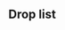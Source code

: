 ==Drop list==
{{Section}}
{{DropList
|no_legend = true
|filter_button = true
|nodes = I, M, O
|boss = I, O
|Akatsuki: I/Casual{Casual: 1.9% (146/7664) / Easy: 2.1% (383/18503) / Medium: 2% (779/39904) / Hard: 2% (2089/106481)}, O/Casual{Casual: 1.8% (69/3898) / Easy: 2% (205/10497) / Medium: 1.8% (603/32794) / Hard: 0.9% (396/45381)}
|Akebono: I/Easy{Easy: 0% (2/18503) / Medium: 0% (2/39904) / Hard: 0% (4/106481)}, O/Medium{Medium: 0% (2/32794) / Hard: 0% (17/45381)}
|Aoba: D/Medium{Medium: S 0.7% (390/58875) / Hard: S 1.4% (1764/127684)} S, I/Casual{Casual: 2.1% (161/7664) / Easy: 2% (368/18503) / Medium: 1.9% (768/39904) / Hard: 2% (2179/106481)}, M/Casual{Casual: S 1.3% (40/3059) / Easy: S 1.4% (101/6992) / Medium: S 1.6% (241/15467) / Hard: S 1.4% (267/18939)} S, O/Casual{Casual: 2.4% (94/3898) / Easy: 2% (207/10497) / Medium: 2.1% (695/32794) / Hard: 2% (885/45381)}
|Arare: I/Casual{Casual: 0% (1/7664) / Medium: 0% (1/39904) / Hard: 0% (4/106481)}, O/Medium{Medium: 0% (5/32794) / Hard: 0% (9/45381)}
|Arashio: I/Casual{Casual: 0% (1/7664) / Hard: 0% (5/106481)}, O/Medium{Medium: 0% (4/32794) / Hard: 0% (9/45381)}
|Asashimo: I/Casual{Casual: S 2.1% (118/5598) / Easy: S 2.1% (316/14737) / Medium: S 1.9% (516/26576) / Hard: 2% (2101/106481)}, O/Casual{Casual: 2% (78/3898) / Easy: 2% (208/10497) / Medium: 1.9% (628/32794) / Hard: 2% (893/45381)}
|Asashio: I/Casual{Casual: 1.9% (143/7664) / Easy: 1.8% (338/18503) / Medium: 2.1% (827/39904) / Hard: 0.9% (922/106481)}, O/Casual{Casual: 0.4% (15/3898) / Easy: 0.3% (31/10497) / Medium: 0.7% (218/32794) / Hard: 0.9% (409/45381)}
|Ashigara: I/Casual{Casual: 2.5% (190/7664) / Easy: 2.2% (414/18503) / Medium: 2.7% (1087/39904) / Hard: 3.4% (3602/106481)}, O/Casual{Casual: 3% (115/3898) / Easy: 2.9% (308/10497) / Medium: 3% (969/32794) / Hard: 3.1% (1416/45381)}
|Atago: I/Casual{Casual: 2% (153/7664) / Easy: 2% (373/18503) / Medium: 1.9% (776/39904) / Hard: 2% (2098/106481)}, O/Casual{Casual: 1.9% (74/3898) / Easy: 2% (206/10497) / Medium: 2% (648/32794) / Hard: 2% (899/45381)}
|Ayanami: I/Casual{Casual: 2% (152/7664) / Easy: 2% (375/18503) / Medium: 2% (794/39904) / Hard: 2% (2128/106481)}, O/Casual{Casual: 1.8% (71/3898) / Easy: 2.1% (216/10497) / Medium: 2% (648/32794) / Hard: 2% (911/45381)}
|Chikuma: I/Casual{Casual: 3.4% (263/7664) / Easy: 3.8% (706/18503) / Medium: 3.9% (1566/39904) / Hard: 4.1% (4352/106481)}, O/Casual{Casual: 4.5% (174/3898) / Easy: 4% (418/10497) / Medium: 4% (1316/32794) / Hard: 3.9% (1749/45381)}
|Choukai: I/Casual{Casual: 1.9% (146/7664) / Easy: 2.1% (386/18503) / Medium: 2% (790/39904) / Hard: 2% (2105/106481)}, O/Casual{Casual: 2.1% (80/3898) / Easy: 2% (206/10497) / Medium: 1.9% (628/32794) / Hard: 2.1% (942/45381)}
|Daitou: I/Hard{Hard: S 1.6% (959/61304)} S, M/Casual{Casual: S 1.5% (45/3059) / Easy: S 1.1% (79/6992) / Medium: S 1.6% (250/15467) / Hard: S 2.6% (491/18939)} S, O/Casual{Casual: S 1.8% (54/2947) / Easy: S 2% (176/8711) / Medium: S 1.8% (404/21858) / Hard: S 2% (502/25491)} S
|Fubuki: I/Casual{Casual: 1.9% (147/7664) / Easy: 2% (376/18503) / Medium: 2.2% (867/39904) / Hard: 2% (2126/106481)}, O/Casual{Casual: 2.1% (81/3898) / Easy: 2% (205/10497) / Medium: 2% (668/32794) / Hard: 2% (892/45381)}
|Fumizuki: B/Casual{Casual: 1.4% (10/697) / Easy: 2.2% (21/947) / Medium: 1.9% (13/678) / Hard: 3.1% (42/1365)}, C/Casual{Casual: 2.4% (109/4629) / Easy: 2.4% (247/10145) / Medium: 2.2% (424/19515) / Hard: 2.3% (1294/55334)}, D/Casual{Casual: 3% (421/14246) / Easy: 2.7% (979/36061) / Medium: 2.6% (2758/107645) / Hard: 2.4% (6324/263693)}, I/Casual{Casual: 0.6% (47/7664) / Easy: 0.4% (67/18503) / Medium: 0.7% (291/39904) / Hard: 0% (5/106481)}, M/Casual{Casual: 2.4% (116/4823) / Easy: 2.2% (291/13213) / Medium: 1.8% (831/45617) / Hard: 1.4% (1093/76071)}, O/Hard{Hard: 0% (17/45381)}
|Furutaka: D/Hard{Hard: S 1.4% (1843/127684)} S, I/Casual{Casual: 2.3% (173/7664) / Easy: 2% (367/18503) / Medium: 1.9% (757/39904) / Hard: 2% (2095/106481)}, M/Casual{Casual: S 1% (32/3059) / Easy: S 1.2% (83/6992) / Medium: S 1.4% (211/15467) / Hard: S 1.4% (257/18939)} S, O/Casual{Casual: 1.9% (73/3898) / Easy: 2.3% (238/10497) / Medium: 1.9% (636/32794) / Hard: 2% (922/45381)}
|Fusou: I/Casual{Casual: S 2.1% (119/5598) / Easy: S 2.2% (330/14737) / Medium: S 2.1% (568/26576) / Hard: S 2% (1200/61304)} S, O/Casual{Casual: S 1.9% (55/2947) / Easy: S 1.9% (167/8711) / Medium: S 1.9% (405/21858) / Hard: 1.9% (879/45381)}
|Haguro: I/Casual{Casual: 2% (152/7664) / Easy: 2.2% (409/18503) / Medium: 2% (783/39904) / Hard: 2% (2121/106481)}, O/Casual{Casual: 1.8% (71/3898) / Easy: 1.9% (195/10497) / Medium: 2% (657/32794) / Hard: 2% (913/45381)}
|Haruna: I/Casual{Casual: S 2% (110/5598) / Easy: S 1.9% (286/14737) / Medium: S 2% (533/26576) / Hard: S 1.9% (1193/61304)} S, O/Casual{Casual: S 1.9% (56/2947) / Easy: S 2.3% (199/8711) / Medium: S 2.1% (457/21858) / Hard: S 2.3% (580/25491)} S
|Hatsuharu: B/Casual{Casual: S 1.5% (7/477) / Easy: S 1.8% (11/625) / Medium: S 1.3% (4/312) / Hard: S 2% (11/553)} S, C/Casual{Casual: S 0.5% (22/4156) / Easy: S 0.8% (70/8955) / Medium: S 1.4% (200/14174) / Hard: S 1.4% (553/40520)} S, D/Casual{Casual: S 1.4% (168/12133) / Easy: S 1.5% (435/29356) / Medium: S 1.5% (861/58875) / Hard: S 1.4% (1793/127684)} S, I/Casual{Casual: 1.8% (139/7664) / Easy: 2% (374/18503) / Medium: 2% (814/39904) / Hard: 2% (2146/106481)}, M/Casual{Casual: 1.1% (55/4823) / Easy: 1.1% (144/13213) / Medium: 1% (455/45617) / Hard: 0.8% (586/76071)}, O/Casual{Casual: 2.2% (87/3898) / Easy: 1.9% (203/10497) / Medium: 0.6% (212/32794) / Hard: 0.8% (368/45381)}
|Hatsushimo: B/Casual{Casual: S 2.1% (10/477) / Easy: S 1.3% (8/625) / Medium: S 0.3% (1/312) / Hard: S 2.5% (14/553)} S, C/Casual{Casual: S 1.7% (70/4156) / Easy: S 1.4% (126/8955) / Medium: S 1.5% (212/14174) / Hard: S 1.4% (566/40520)} S, D/Casual{Casual: S 1.5% (184/12133) / Easy: S 1.3% (385/29356) / Medium: S 1.4% (813/58875) / Hard: S 1.4% (1785/127684)} S, I/Easy{Easy: 0% (3/18503) / Medium: 0% (1/39904) / Hard: 0% (8/106481)}, M/Casual{Casual: 1.4% (69/4823) / Easy: 1% (133/13213) / Medium: 0.8% (378/45617) / Hard: 0.7% (562/76071)}, O/Medium{Medium: 0% (3/32794) / Hard: 0% (12/45381)}
|Hatsuyuki: I/Casual{Casual: 0.5% (42/7664) / Easy: 0.4% (79/18503) / Medium: 0.6% (250/39904) / Hard: 0.8% (872/106481)}, O/Casual{Casual: 0.5% (21/3898) / Easy: 0.4% (38/10497) / Medium: 0.7% (229/32794) / Hard: 0.8% (378/45381)}
|Hibiki: I/Easy{Easy: 0% (1/18503) / Hard: 0% (7/106481)}, O/Medium{Medium: 0% (2/32794) / Hard: 0% (15/45381)}
|Hiburi: M/Casual{Casual: S 1.1% (35/3059) / Easy: S 1.4% (97/6992) / Medium: S 1.2% (183/15467) / Hard: S 1.8% (341/18939)} S, O/Medium{Medium: S 1.7% (379/21858) / Hard: S 1.8% (457/25491)} S
|Hiei: I/Casual{Casual: S 2.1% (117/5598) / Easy: S 2% (294/14737) / Medium: S 2.1% (558/26576) / Hard: S 2% (1237/61304)} S, O/Casual{Casual: S 2.5% (73/2947) / Easy: S 1.9% (163/8711) / Medium: S 2% (434/21858) / Hard: S 2% (506/25491)} S
|Hiyou: I/Casual{Casual: 0.5% (40/7664) / Easy: 0.3% (64/18503) / Medium: 0.7% (287/39904) / Hard: 0.9% (920/106481)}, O/Casual{Casual: 0.4% (16/3898) / Easy: 0.3% (32/10497) / Medium: 0.7% (217/32794) / Hard: 0.9% (404/45381)}
|Hyuuga: I/Casual{Casual: S 2.2% (125/5598) / Easy: S 2% (297/14737) / Medium: S 1.9% (513/26576) / Hard: S 1.9% (1186/61304)} S, O/Casual{Casual: S 1.8% (54/2947) / Easy: S 2.3% (196/8711) / Medium: S 2% (433/21858) / Hard: S 1.9% (485/25491)} S
|Ikazuchi: I/Casual{Casual: 0% (2/7664) / Easy: 0% (2/18503) / Medium: 0% (2/39904) / Hard: 0% (6/106481)}, O/Medium{Medium: 0% (3/32794) / Hard: 0% (20/45381)}
|Inazuma: I/Easy{Easy: 0% (1/18503) / Hard: 0% (2/106481)}, O/Medium{Medium: 0% (1/32794) / Hard: 0% (18/45381)}
|Ise: I/Casual{Casual: S 2.1% (115/5598) / Easy: S 1.9% (287/14737) / Medium: S 2.1% (563/26576) / Hard: S 2.1% (1262/61304)} S, O/Casual{Casual: S 2.1% (63/2947) / Easy: S 2% (173/8711) / Medium: S 2.1% (452/21858) / Hard: S 2.1% (527/25491)} S
|Isonami: I/Casual{Casual: 0.5% (42/7664) / Easy: 0.3% (57/18503) / Medium: 0.7% (269/39904) / Hard: 0.8% (853/106481)}, O/Casual{Casual: 0.5% (20/3898) / Easy: 0.3% (30/10497) / Medium: 0.8% (257/32794) / Hard: 0.9% (419/45381)}
|Isuzu: B/Casual{Casual: S 0.2% (1/477) / Easy: S 0.8% (5/625) / Medium: S 2.6% (8/312) / Hard: S 1.4% (8/553)} S, C/Medium{Medium: S 0.3% (47/14174) / Hard: S 1.4% (579/40520)} S, D/Casual{Casual: S 1.3% (152/12133) / Easy: S 1.4% (397/29356) / Medium: S 1.4% (833/58875) / Hard: S 1.4% (1817/127684)} S, I/Casual{Casual: 0.7% (50/7664) / Easy: 0.3% (63/18503) / Medium: 0.7% (275/39904) / Hard: 0.9% (927/106481)}, M/Casual{Casual: S 1.5% (46/3059) / Easy: S 1.5% (102/6992) / Medium: S 1.3% (206/15467) / Hard: 0.6% (421/76071)}, O/Casual{Casual: 0.5% (20/3898) / Easy: 0.4% (47/10497) / Medium: 0.6% (210/32794) / Hard: 0.9% (386/45381)}
|Jintsuu: B/Casual{Casual: S 3.1% (15/477) / Easy: S 1.3% (8/625) / Medium: S 0.6% (2/312) / Hard: S 0.5% (3/553)} S, C/Easy{Easy: S 0.2% (16/8955) / Medium: S 1.2% (164/14174) / Hard: S 1.4% (568/40520)} S, D/Casual{Casual: S 1.4% (165/12133) / Easy: S 1.4% (400/29356) / Medium: S 1.3% (786/58875) / Hard: S 1.4% (1834/127684)} S, I/Casual{Casual: 0.5% (39/7664) / Easy: 0.4% (70/18503) / Medium: 0.7% (264/39904) / Hard: 0.9% (948/106481)}, M/Casual{Casual: S 2.2% (67/3059) / Easy: 1.2% (160/13213) / Medium: 1.1% (511/45617) / Hard: 1% (765/76071)}, O/Casual{Casual: 0.4% (15/3898) / Easy: 0.3% (36/10497) / Medium: 0.7% (220/32794) / Hard: 0.9% (386/45381)}
|Junyou: I/Casual{Casual: 0.5% (42/7664) / Easy: 0.3% (64/18503) / Medium: 0.7% (265/39904) / Hard: 0.8% (887/106481)}, O/Casual{Casual: 0.5% (21/3898) / Easy: 0.3% (33/10497) / Medium: 0.7% (218/32794) / Hard: 1% (437/45381)}
|Kagerou: I/Casual{Casual: 1.9% (142/7664) / Easy: 2% (370/18503) / Medium: 2% (796/39904) / Hard: 0.9% (917/106481)}, O/Casual{Casual: 0.4% (16/3898) / Easy: 0.4% (40/10497) / Medium: 0.6% (210/32794) / Hard: 0.9% (400/45381)}
|Kako: D/Casual{Casual: S 0.3% (32/12133) / Easy: S 0.7% (194/29356) / Medium: S 1.4% (798/58875) / Hard: S 1.4% (1841/127684)} S, I/Casual{Casual: 2% (153/7664) / Easy: 2% (377/18503) / Medium: 2% (795/39904) / Hard: 2% (2149/106481)}, M/Casual{Casual: S 1% (32/3059) / Easy: S 1.2% (85/6992) / Medium: S 1.2% (191/15467) / Hard: S 1.4% (259/18939)} S, O/Casual{Casual: 2.5% (99/3898) / Easy: 2% (213/10497) / Medium: 2% (656/32794) / Hard: 2% (897/45381)}
|Kamoi: M/Easy{Easy: S 0.1% (9/6992) / Medium: S 0.8% (123/15467) / Hard: S 1.4% (266/18939)} S, O/Hard{Hard: S 1.8% (453/25491)} S
|Kasumi: I/Casual{Casual: 0% (1/7664) / Easy: 0% (1/18503) / Medium: 0% (2/39904) / Hard: 0% (3/106481)}, O/Medium{Medium: 0% (2/32794) / Hard: 0% (15/45381)}
|Kikuzuki: B/Casual{Casual: 2.2% (15/697) / Easy: 3% (28/947) / Medium: 2.4% (16/678) / Hard: 2% (27/1365)}, C/Casual{Casual: 2.6% (121/4629) / Easy: 2.4% (246/10145) / Medium: 2.4% (469/19515) / Hard: 2.5% (1393/55334)}, D/Casual{Casual: 2.7% (389/14246) / Easy: 2.5% (915/36061) / Medium: 2.5% (2674/107645) / Hard: 2.4% (6242/263693)}, I/Casual{Casual: 0.6% (43/7664) / Easy: 0.4% (81/18503) / Medium: 0% (1/39904) / Hard: 0% (6/106481)}, M/Casual{Casual: 2.3% (109/4823) / Easy: 2.3% (307/13213) / Medium: 1.8% (840/45617) / Hard: 1.5% (1159/76071)}, O/Medium{Medium: 0% (3/32794) / Hard: 0% (12/45381)}
|Kinugasa: I/Casual{Casual: 2.3% (177/7664) / Easy: 1.9% (346/18503) / Medium: 2% (810/39904) / Hard: 2% (2110/106481)}, M/Casual{Casual: S 1.4% (44/3059) / Easy: S 1.7% (122/6992) / Medium: S 1.3% (208/15467) / Hard: S 1.3% (251/18939)} S, O/Casual{Casual: 1.8% (70/3898) / Easy: 2.2% (228/10497) / Medium: 2% (664/32794) / Hard: 2.1% (962/45381)}
|Kirishima: I/Casual{Casual: S 1.6% (89/5598) / Easy: S 2.1% (304/14737) / Medium: S 1.9% (507/26576) / Hard: S 2% (1208/61304)} S, O/Casual{Casual: S 1.9% (55/2947) / Easy: S 2.1% (181/8711) / Medium: S 2.1% (460/21858) / Hard: S 1.9% (483/25491)} S
|Kisaragi: B/Casual{Casual: 2.7% (19/697) / Easy: 2.1% (20/947) / Medium: 1.9% (13/678) / Hard: 1.6% (22/1365)}, C/Casual{Casual: S 3.1% (129/4156) / Easy: 2.6% (264/10145) / Medium: 2.4% (470/19515) / Hard: 2.3% (1275/55334)}, D/Casual{Casual: 2.7% (380/14246) / Easy: 2.7% (982/36061) / Medium: 2.5% (2718/107645) / Hard: 2.5% (6471/263693)}, I/Casual{Casual: 0.6% (46/7664) / Easy: 0.4% (78/18503) / Medium: 0.6% (248/39904) / Hard: 0.9% (928/106481)}, M/Casual{Casual: 2.7% (128/4823) / Easy: 2.2% (287/13213) / Medium: 1.8% (810/45617) / Hard: 1.4% (1098/76071)}, O/Casual{Casual: 0.4% (14/3898) / Easy: 0.5% (48/10497) / Medium: 0% (5/32794) / Hard: 0% (19/45381)}
|Kishinami: I/Hard{Hard: S 1.2% (730/61304)} S, O/Casual{Casual: S 1.2% (36/2947) / Easy: S 1.2% (101/8711) / Medium: S 2.2% (471/21858) / Hard: S 3.7% (949/25491)} S
|Kiso: B/Easy{Easy: S 0.6% (4/625) / Medium: S 1.6% (5/312) / Hard: S 1.8% (10/553)} S, C/Medium{Medium: S 0.3% (36/14174) / Hard: S 1.1% (441/40520)} S, D/Casual{Casual: S 1.4% (174/12133) / Easy: S 1.4% (422/29356) / Medium: S 1.4% (808/58875) / Hard: S 1.4% (1757/127684)} S, I/Casual{Casual: 0.7% (51/7664) / Easy: 0.4% (82/18503) / Medium: 0.7% (264/39904) / Hard: 0.8% (882/106481)}, M/Casual{Casual: S 1.3% (41/3059) / Easy: S 1.2% (87/6992) / Medium: S 1.4% (215/15467) / Hard: S 1.3% (253/18939)} S, O/Casual{Casual: 0.5% (20/3898) / Easy: 0.4% (39/10497) / Medium: 0.7% (228/32794) / Hard: 0.9% (408/45381)}
|Kitakami: D/Hard{Hard: S 0.6% (739/127684)} S, M/Casual{Casual: S 1.9% (58/3059) / Easy: S 1.5% (104/6992) / Medium: S 1.3% (205/15467) / Hard: S 1.5% (290/18939)} S
|Kongou: I/Casual{Casual: S 1.7% (93/5598) / Easy: S 2.2% (324/14737) / Medium: S 1.8% (475/26576) / Hard: S 2% (1220/61304)} S, O/Casual{Casual: S 1.8% (54/2947) / Easy: S 2.2% (190/8711) / Medium: S 2.1% (465/21858) / Hard: S 1.9% (496/25491)} S
|Kuma: D/Casual{Casual: S 1.5% (180/12133) / Easy: S 1.4% (401/29356) / Medium: S 1.4% (808/58875) / Hard: S 1.4% (1787/127684)} S, M/Casual{Casual: S 1.4% (42/3059) / Easy: S 1.3% (91/6992) / Medium: S 1.4% (212/15467) / Hard: S 1.5% (275/18939)} S
|Kumano: I/Casual{Casual: 3.6% (277/7664) / Easy: 3.4% (622/18503) / Medium: 3.4% (1354/39904) / Hard: 3.2% (3387/106481)}, O/Casual{Casual: 3.5% (136/3898) / Easy: 3.5% (372/10497) / Medium: 3.5% (1154/32794) / Hard: 3% (1380/45381)}
|Kuroshio: I/Medium{Medium: 0% (2/39904) / Hard: 0% (5/106481)}, O/Medium{Medium: 0% (1/32794) / Hard: 0% (14/45381)}
|Matsukaze: M/Casual{Casual: S 0.5% (14/3059) / Easy: S 0.7% (46/6992) / Medium: S 0.7% (113/15467) / Hard: S 0.5% (100/18939)} S
|Maya: I/Casual{Casual: 1.9% (142/7664) / Easy: 2% (371/18503) / Medium: 1.9% (754/39904) / Hard: 2% (2094/106481)}, O/Casual{Casual: 1.8% (71/3898) / Easy: 1.9% (195/10497) / Medium: 2% (665/32794) / Hard: 1.8% (834/45381)}
|Michishio: I/Medium{Medium: 0% (4/39904) / Hard: 0% (1/106481)}, O/Medium{Medium: 0% (2/32794) / Hard: 0% (17/45381)}
|Mikazuki: B/Casual{Casual: 2.3% (16/697) / Easy: 2% (19/947) / Medium: 2.5% (17/678) / Hard: 2.7% (37/1365)}, C/Casual{Casual: 2.9% (132/4629) / Easy: 2.6% (268/10145) / Medium: 2.3% (452/19515) / Hard: 2.9% (1608/55334)}, D/Casual{Casual: 2.9% (409/14246) / Easy: 2.5% (892/36061) / Medium: 2.5% (2733/107645) / Hard: 2.4% (6249/263693)}, I/Casual{Casual: 0.5% (38/7664) / Easy: 0.4% (74/18503) / Hard: 0% (3/106481)}, M/Casual{Casual: 2.5% (121/4823) / Easy: 2.3% (302/13213) / Medium: 1.8% (799/45617) / Hard: 1.5% (1158/76071)}, O/Medium{Medium: 0% (3/32794) / Hard: 0% (11/45381)}
|Mikuma: I/Casual{Casual: S 2% (111/5598) / Easy: S 2.1% (303/14737) / Medium: S 1.9% (494/26576) / Hard: S 2% (1236/61304)} S, O/Casual{Casual: S 2.1% (63/2947) / Easy: S 2% (178/8711) / Medium: S 1.9% (424/21858) / Hard: S 2% (522/25491)} S
|Minazuki: M/Casual{Casual: S 1.9% (57/3059) / Easy: S 2.1% (149/6992) / Medium: S 2.1% (318/15467) / Hard: S 1.7% (322/18939)} S
|Miyuki: I/Casual{Casual: 0.5% (39/7664) / Easy: 0.3% (64/18503) / Medium: 0.7% (276/39904) / Hard: 0.8% (872/106481)}, O/Casual{Casual: 0.6% (23/3898) / Easy: 0.3% (34/10497) / Medium: 0.7% (216/32794) / Hard: 0.9% (408/45381)}
|Mochizuki: B/Casual{Casual: 2.4% (17/697) / Easy: S 3.4% (21/625) / Medium: 2.1% (14/678) / Hard: 1.8% (24/1365)}, C/Casual{Casual: 2.7% (124/4629) / Easy: 2.8% (285/10145) / Medium: 2.4% (476/19515) / Hard: 2.7% (1500/55334)}, D/Casual{Casual: 2.6% (377/14246) / Easy: 2.7% (991/36061) / Medium: 2.5% (2677/107645) / Hard: 2.4% (6239/263693)}, I/Hard{Hard: 0% (8/106481)}, M/Casual{Casual: 2.5% (121/4823) / Easy: 2.3% (299/13213) / Medium: 1.8% (815/45617) / Hard: 1.6% (1193/76071)}, O/Medium{Medium: 0% (3/32794) / Hard: 0% (11/45381)}
|Mogami: I/Casual{Casual: 3.4% (260/7664) / Easy: 3.4% (634/18503) / Medium: 4.1% (1623/39904) / Hard: 4% (4261/106481)}, O/Casual{Casual: 4.1% (159/3898) / Easy: 4% (420/10497) / Medium: 3.8% (1259/32794) / Hard: 4.1% (1839/45381)}
|Murakumo: I/Casual{Casual: 0.7% (50/7664) / Easy: 0.5% (87/18503) / Medium: 0.6% (253/39904) / Hard: 0.8% (892/106481)}, O/Casual{Casual: 0.5% (18/3898) / Easy: 0.4% (40/10497) / Medium: 0.7% (219/32794) / Hard: 0% (17/45381)}
|Murasame: B/Casual{Casual: S 1% (5/477) / Easy: S 1.9% (12/625) / Medium: S 1.9% (6/312) / Hard: S 1.3% (7/553)} S, C/Casual{Casual: S 1.3% (55/4156) / Easy: S 1.4% (122/8955) / Medium: S 1.2% (177/14174) / Hard: S 1.4% (549/40520)} S, D/Casual{Casual: S 1.4% (173/12133) / Easy: S 1.4% (410/29356) / Medium: S 1.4% (806/58875) / Hard: 0.9% (2410/263693)}, I/Casual{Casual: 0% (1/7664) / Hard: 0% (6/106481)}, M/Casual{Casual: 1.3% (61/4823) / Easy: 1.3% (166/13213) / Medium: 1% (447/45617) / Hard: 0.7% (501/76071)}, O/Medium{Medium: 0% (4/32794) / Hard: 0% (19/45381)}
|Mutsuki: B/Casual{Casual: 2.4% (17/697) / Easy: 2.1% (20/947) / Medium: 2.7% (18/678) / Hard: 1.9% (26/1365)}, C/Casual{Casual: S 2.9% (122/4156) / Easy: 2.4% (241/10145) / Medium: 2.2% (433/19515) / Hard: 2.3% (1288/55334)}, D/Casual{Casual: 2.5% (362/14246) / Easy: 2.8% (1000/36061) / Medium: 2.5% (2668/107645) / Hard: 2.4% (6304/263693)}, I/Casual{Casual: 2% (154/7664) / Easy: 1.9% (349/18503) / Medium: 2% (811/39904) / Hard: 2% (2170/106481)}, M/Casual{Casual: 2.3% (110/4823) / Easy: 2.3% (303/13213) / Medium: 1.8% (825/45617) / Hard: 1.6% (1187/76071)}, O/Casual{Casual: 2.3% (90/3898) / Easy: 2% (214/10497) / Medium: 1.9% (629/32794) / Hard: 0.9% (406/45381)}
|Myoukou: I/Casual{Casual: 3.3% (253/7664) / Easy: 3.7% (677/18503) / Medium: 3.4% (1375/39904) / Hard: 3.1% (3314/106481)}, O/Casual{Casual: 3.4% (132/3898) / Easy: 3.7% (387/10497) / Medium: 4.2% (1367/32794) / Hard: 3.8% (1731/45381)}
|Nachi: I/Casual{Casual: 2.4% (186/7664) / Easy: 2.5% (454/18503) / Medium: 2.8% (1128/39904) / Hard: 3.3% (3564/106481)}, O/Casual{Casual: 2.8% (110/3898) / Easy: 3.2% (338/10497) / Medium: 3.2% (1035/32794) / Hard: 3.1% (1408/45381)}
|Nagara: B/Hard{Hard: S 1.1% (6/553)} S, D/Casual{Casual: S 1.5% (177/12133) / Easy: S 1.4% (397/29356) / Medium: S 1.4% (838/58875) / Hard: S 1.3% (1666/127684)} S, M/Casual{Casual: S 1% (32/3059) / Easy: S 1.6% (112/6992) / Medium: S 1.4% (224/15467) / Hard: S 1.3% (250/18939)} S
|Nagatsuki: B/Casual{Casual: 1.7% (12/697) / Easy: 2.1% (20/947) / Medium: 2.9% (20/678) / Hard: 2.3% (31/1365)}, C/Casual{Casual: 2.6% (121/4629) / Easy: 2.8% (288/10145) / Medium: 2.3% (458/19515) / Hard: 2.5% (1376/55334)}, D/Casual{Casual: 2.5% (361/14246) / Easy: 2.7% (966/36061) / Medium: 2.5% (2654/107645) / Hard: 2.4% (6391/263693)}, I/Casual{Casual: 0.7% (50/7664) / Easy: 0.4% (80/18503) / Medium: 0.7% (260/39904) / Hard: 0% (5/106481)}, M/Casual{Casual: 2.7% (130/4823) / Easy: 2.3% (303/13213) / Medium: 1.8% (819/45617) / Hard: 1.5% (1175/76071)}, O/Medium{Medium: 0% (4/32794) / Hard: 0% (19/45381)}
|Naka: B/Casual{Casual: S 0.8% (4/477) / Easy: S 1% (6/625) / Medium: S 2.6% (8/312) / Hard: S 0.9% (5/553)} S, C/Easy{Easy: S 0.3% (31/8955) / Medium: S 1.4% (201/14174) / Hard: S 1.5% (596/40520)} S, D/Casual{Casual: S 1.5% (183/12133) / Easy: S 1.4% (405/29356) / Medium: S 1.4% (803/58875) / Hard: S 1.4% (1782/127684)} S, I/Casual{Casual: 0.6% (46/7664) / Easy: 0.4% (73/18503) / Medium: 0.7% (260/39904) / Hard: 1.2% (1229/106481)}, M/Casual{Casual: 0.9% (43/4823) / Easy: 1% (129/13213) / Medium: 1% (435/45617) / Hard: 0.8% (635/76071)}, O/Casual{Casual: 0.8% (31/3898) / Easy: 0.5% (48/10497) / Medium: 0.7% (226/32794) / Hard: 1% (452/45381)}
|Natori: B/Casual{Casual: S 1.3% (6/477) / Easy: S 1.4% (9/625) / Medium: S 0.6% (2/312) / Hard: S 1.4% (8/553)} S, C/Easy{Easy: S 0.2% (18/8955) / Medium: S 0.7% (103/14174) / Hard: S 1.4% (564/40520)} S, D/Casual{Casual: S 1.4% (164/12133) / Easy: S 1.4% (422/29356) / Medium: S 1.5% (870/58875) / Hard: S 1.3% (1693/127684)} S, I/Casual{Casual: 0.5% (42/7664) / Easy: 0.4% (80/18503) / Medium: 0.7% (275/39904) / Hard: 0.9% (942/106481)}, M/Casual{Casual: S 1.6% (50/3059) / Easy: S 1.4% (101/6992) / Medium: 0.6% (251/45617) / Hard: 0.7% (553/76071)}, O/Casual{Casual: 0.6% (23/3898) / Easy: 0.4% (41/10497) / Medium: 0.6% (208/32794) / Hard: 0.9% (388/45381)}
|Nenohi: B/Casual{Casual: S 1.3% (6/477) / Easy: S 1.4% (9/625) / Medium: S 2.9% (9/312) / Hard: S 1.6% (9/553)} S, C/Casual{Casual: S 0.9% (38/4156) / Easy: S 1% (94/8955) / Medium: S 1.3% (191/14174) / Hard: S 1.5% (589/40520)} S, D/Casual{Casual: S 1.5% (187/12133) / Easy: S 1.5% (447/29356) / Medium: S 1.5% (857/58875) / Hard: S 1.4% (1752/127684)} S, I/Easy{Easy: 0% (1/18503) / Medium: 0% (1/39904) / Hard: 0% (3/106481)}, M/Casual{Casual: 1.3% (62/4823) / Easy: 1% (137/13213) / Medium: 0.9% (422/45617) / Hard: 0.7% (569/76071)}, O/Medium{Medium: 0% (4/32794) / Hard: 0.1% (24/45381)}
|None: B/Casual{Casual: 70.1% (502/716) / Easy: 69.4% (675/973) / Medium: 73.9% (561/759) / Hard: 83% (1851/2230)}, C/Casual{Casual: 67.3% (3114/4629) / Easy: 67% (6799/10147) / Medium: 68.4% (13349/19520) / Hard: 64.5% (35682/55337)}, D/Casual{Casual: 54% (7689/14249) / Easy: 55.4% (20008/36083) / Medium: 62.9% (68143/108285) / Hard: 64% (172628/269738)}, E/Casual{Casual: 100% (5455/5455) / Easy: 100% (15079/15079) / Medium: 100% (57228/57228) / Hard: 100% (122290/122290)}, F/Easy{Easy: 100% (1/1) / Medium: 100% (1/1) / Hard: 100% (2/2)}, I/Casual{Casual: 1.3% (100/7759) / Easy: 0.7% (129/18622) / Medium: 0.7% (264/40158) / Hard: 0.9% (969/107437)}, J/Casual{Casual: 100% (1065/1065) / Easy: 100% (1727/1727) / Medium: 100% (4094/4094) / Hard: 100% (3246/3246)}, K/Easy{Easy: 100% (1/1) / Medium: 100% (1/1) / Hard: 50% (1/2)}, M/Casual{Casual: 50.4% (2460/4881) / Easy: 56.9% (7816/13742) / Medium: 68.3% (34252/50113) / Hard: 77% (74082/96174)}, N/Casual{Casual: 100% (1370/1370) / Easy: 100% (2335/2335) / Medium: 100% (4129/4129) / Hard: 100% (2712/2712)}, O/Easy{Easy: 0.2% (16/10511) / Medium: 2.4% (804/33597) / Hard: 10.5% (5343/50724)}
|Oboro: I/Medium{Medium: 0% (2/39904) / Hard: 0% (1/106481)}, O/Medium{Medium: 0% (2/32794) / Hard: 0% (11/45381)}
|Okinami: I/Casual{Casual: S 2.2% (121/5598) / Easy: S 1.9% (281/14737) / Medium: S 2% (525/26576) / Hard: S 2% (1198/61304)} S, O/Casual{Casual: S 1.7% (50/2947) / Easy: S 2% (176/8711) / Medium: 2% (670/32794) / Hard: 2% (896/45381)}
|Ooi: M/Casual{Casual: S 1.3% (40/3059) / Easy: S 1.5% (105/6992) / Medium: S 1.4% (216/15467) / Hard: S 1.5% (293/18939)} S
|Ooshio: I/Easy{Easy: 0% (2/18503) / Medium: 0% (3/39904) / Hard: 0% (6/106481)}, O/Medium{Medium: 0% (5/32794) / Hard: 0% (16/45381)}
|Ooyodo: I/Casual{Casual: S 2% (111/5598) / Easy: S 2% (293/14737) / Medium: S 2% (537/26576) / Hard: S 2.9% (1751/61304)} S, M/Medium{Medium: S 0% (2/15467) / Hard: S 0% (7/18939)} S, O/Casual{Casual: S 2.8% (82/2947) / Easy: S 2.7% (239/8711) / Medium: S 3.6% (790/21858) / Hard: S 4.4% (1130/25491)} S
|Pola: I/Casual{Casual: S 1.4% (77/5598) / Easy: S 1.5% (220/14737) / Medium: S 2.8% (740/26576) / Hard: S 1.5% (922/61304)} S, O/Casual{Casual: S 2.5% (73/2947) / Easy: S 3% (261/8711) / Medium: S 2.3% (499/21858) / Hard: S 1.9% (488/25491)} S
|Ryuujou: I/Casual{Casual: 2.1% (160/7664) / Easy: 2% (361/18503) / Medium: 2.2% (868/39904) / Hard: 2% (2150/106481)}, O/Casual{Casual: 1.7% (67/3898) / Easy: 1.9% (200/10497) / Medium: 2.1% (689/32794) / Hard: 1.9% (877/45381)}
|Samidare: B/Casual{Casual: S 2.1% (10/477) / Easy: S 1.9% (12/625) / Medium: S 1% (3/312) / Hard: S 1.8% (10/553)} S, C/Casual{Casual: S 1.5% (64/4156) / Easy: S 1.4% (121/8955) / Medium: S 1.4% (193/14174) / Hard: S 1.4% (566/40520)} S, D/Casual{Casual: S 1.4% (166/12133) / Easy: S 1.3% (383/29356) / Medium: 1.1% (1191/107645) / Hard: 1.2% (3087/263693)}, I/Easy{Easy: 0% (1/18503) / Medium: 0% (4/39904) / Hard: 0% (5/106481)}, M/Casual{Casual: 1.4% (67/4823) / Easy: 1.2% (154/13213) / Medium: 0.9% (406/45617) / Hard: 0.7% (545/76071)}, O/Medium{Medium: 0% (2/32794) / Hard: 0% (16/45381)}
|Satsuki: B/Casual{Casual: 2.4% (17/697) / Easy: 2.9% (27/947) / Medium: 1.8% (12/678) / Hard: 1.9% (26/1365)}, C/Casual{Casual: 2.9% (135/4629) / Easy: 2.6% (260/10145) / Medium: 2.1% (407/19515) / Hard: 2.3% (1276/55334)}, D/Casual{Casual: 2.8% (400/14246) / Easy: 2.6% (940/36061) / Medium: 2.5% (2663/107645) / Hard: 2.4% (6413/263693)}, I/Casual{Casual: 0.5% (42/7664) / Easy: 0.4% (76/18503) / Medium: 0.7% (270/39904) / Hard: 0.9% (914/106481)}, M/Casual{Casual: 2.8% (136/4823) / Easy: 2.2% (287/13213) / Medium: 1.8% (804/45617) / Hard: 1.6% (1204/76071)}, O/Casual{Casual: 0.6% (22/3898) / Easy: 0.3% (28/10497) / Medium: 0% (4/32794) / Hard: 0% (14/45381)}
|Sazanami: I/Casual{Casual: 0% (1/7664) / Hard: 0% (1/106481)}, O/Medium{Medium: 0% (3/32794) / Hard: 0% (16/45381)}
|Sendai: D/Casual{Casual: S 1.4% (165/12133) / Easy: S 1.4% (399/29356) / Medium: S 1.4% (829/58875) / Hard: S 1.4% (1811/127684)} S, M/Casual{Casual: S 1.6% (48/3059) / Easy: S 1.6% (111/6992) / Medium: S 1.5% (239/15467) / Hard: S 1.5% (279/18939)} S, O/Medium{Medium: S 0.2% (40/21858) / Hard: S 0.2% (62/25491)} S
|Shigure: B/Casual{Casual: S 0.6% (3/477) / Easy: S 0.8% (5/625) / Medium: S 1.3% (4/312) / Hard: S 1.3% (7/553)} S, C/Casual{Casual: S 1.3% (52/4156) / Easy: S 1.4% (121/8955) / Medium: S 1.4% (194/14174) / Hard: S 1.3% (537/40520)} S, D/Casual{Casual: S 1.4% (172/12133) / Easy: S 1.4% (402/29356) / Medium: S 1.4% (801/58875) / Hard: S 1.4% (1747/127684)} S, I/Casual{Casual: 0% (1/7664) / Easy: 0% (1/18503) / Hard: 0% (2/106481)}, M/Casual{Casual: 1.2% (58/4823) / Easy: 1.2% (152/13213) / Medium: 1.1% (520/45617) / Hard: 0.9% (712/76071)}, O/Medium{Medium: 0% (6/32794) / Hard: 0% (15/45381)}
|Shikinami: I/Casual{Casual: 0.5% (39/7664) / Easy: 0.5% (94/18503) / Medium: 0.8% (316/39904) / Hard: 0.9% (908/106481)}, O/Casual{Casual: 0.6% (24/3898) / Easy: 0.4% (42/10497) / Medium: 0.6% (203/32794) / Hard: 0% (20/45381)}
|Shiranui: I/Casual{Casual: 0% (1/7664) / Easy: 0% (2/18503) / Medium: 0% (1/39904) / Hard: 0% (4/106481)}, O/Easy{Easy: 0% (1/10497) / Medium: 0% (5/32794) / Hard: 0% (13/45381)}
|Shiratsuyu: B/Casual{Casual: S 1.7% (8/477) / Easy: S 1.6% (10/625) / Medium: S 0.6% (2/312) / Hard: S 1.8% (10/553)} S, C/Casual{Casual: S 1.6% (67/4156) / Easy: S 1.4% (128/8955) / Medium: S 1.5% (210/14174) / Hard: S 1.4% (548/40520)} S, D/Casual{Casual: S 1.5% (182/12133) / Easy: S 1.3% (393/29356) / Medium: S 1.4% (811/58875) / Hard: S 1.3% (1721/127684)} S, I/Casual{Casual: 1.7% (131/7664) / Easy: 1.9% (346/18503) / Medium: 2.1% (825/39904) / Hard: 2% (2162/106481)}, K/Hard{Hard: S 100% (1/1)} S, M/Casual{Casual: 1.1% (55/4823) / Easy: 1.2% (162/13213) / Medium: 1% (445/45617) / Hard: 0.7% (536/76071)}, O/Casual{Casual: 1.9% (73/3898) / Easy: 1.9% (196/10497) / Medium: 0.7% (226/32794) / Hard: 0.8% (382/45381)}
|Shirayuki: I/Casual{Casual: 0.5% (42/7664) / Easy: 0.4% (82/18503) / Medium: 0.6% (254/39904) / Hard: 0.8% (898/106481)}, O/Casual{Casual: 0.3% (13/3898) / Easy: 0.3% (30/10497) / Medium: 0.7% (226/32794) / Hard: 0.9% (412/45381)}
|Suzukaze: B/Casual{Casual: S 1.7% (8/477) / Easy: S 1.4% (9/625) / Medium: S 2.6% (8/312) / Hard: S 1.3% (7/553)} S, C/Casual{Casual: S 1.5% (62/4156) / Easy: S 1.5% (132/8955) / Medium: S 1.6% (227/14174) / Hard: S 1.4% (570/40520)} S, D/Casual{Casual: 1.3% (179/14246) / Easy: 1.3% (459/36061) / Medium: 1.3% (1382/107645) / Hard: 1.2% (3158/263693)}, I/Casual{Casual: 1.9% (149/7664) / Easy: 2.1% (386/18503) / Medium: 0.7% (289/39904) / Hard: 0.8% (890/106481)}, M/Casual{Casual: 1.4% (69/4823) / Easy: 1.1% (140/13213) / Medium: 1% (441/45617) / Hard: 0.7% (560/76071)}, O/Casual{Casual: 0.5% (21/3898) / Easy: 0.4% (37/10497) / Medium: 0.7% (216/32794) / Hard: 0.9% (409/45381)}
|Suzuya: I/Casual{Casual: 3.4% (264/7664) / Easy: 3.4% (631/18503) / Medium: 3.2% (1266/39904) / Hard: 3.2% (3437/106481)}, O/Casual{Casual: 3.8% (148/3898) / Easy: 3.5% (371/10497) / Medium: 3.4% (1119/32794) / Hard: 3% (1370/45381)}
|Takao: I/Casual{Casual: 2.2% (166/7664) / Easy: 2.1% (385/18503) / Medium: 2.1% (827/39904) / Hard: 1.9% (2074/106481)}, O/Casual{Casual: 2% (78/3898) / Easy: 1.9% (201/10497) / Medium: 2.1% (674/32794) / Hard: 2% (922/45381)}
|Tama: B/Easy{Easy: S 0.2% (1/625) / Medium: S 1.9% (6/312) / Hard: S 0.9% (5/553)} S, C/Medium{Medium: S 0.2% (25/14174) / Hard: S 0.7% (302/40520)} S, D/Casual{Casual: S 1.4% (174/12133) / Easy: S 1.4% (421/29356) / Medium: S 1.4% (827/58875) / Hard: S 1.4% (1846/127684)} S, I/Casual{Casual: 0.5% (41/7664) / Easy: 0.4% (72/18503) / Medium: 0.7% (283/39904) / Hard: 0.8% (878/106481)}, M/Casual{Casual: S 1.3% (40/3059) / Easy: S 1.3% (89/6992) / Medium: S 1.4% (219/15467) / Hard: S 1.2% (235/18939)} S, O/Casual{Casual: 0.6% (24/3898) / Easy: 0.3% (29/10497) / Medium: 0.7% (233/32794) / Hard: 0.9% (403/45381)}
|Tatsuta: I/Casual{Casual: 2% (152/7664) / Easy: 2% (375/18503) / Medium: 1.9% (743/39904) / Hard: 2% (2110/106481)}, O/Casual{Casual: 2.1% (80/3898) / Easy: 1.9% (198/10497) / Medium: 2.1% (679/32794) / Hard: 1.9% (880/45381)}
|Tenryuu: I/Casual{Casual: 1.9% (145/7664) / Easy: 1.9% (355/18503) / Medium: 1.9% (740/39904) / Hard: 2% (2094/106481)}, O/Casual{Casual: 1.8% (71/3898) / Easy: 2% (209/10497) / Medium: 2% (640/32794) / Hard: 1.8% (819/45381)}
|Tone: I/Casual{Casual: 3.3% (253/7664) / Easy: 3.6% (673/18503) / Medium: 3.4% (1341/39904) / Hard: 4% (4269/106481)}, O/Casual{Casual: 4.2% (164/3898) / Easy: 3.9% (408/10497) / Medium: 3.8% (1238/32794) / Hard: 3.9% (1767/45381)}
|Ushio: I/Easy{Easy: 0% (1/18503) / Hard: 0% (6/106481)}, O/Hard{Hard: 0% (15/45381)}
|Wakaba: B/Casual{Casual: S 0.6% (3/477) / Easy: S 1% (6/625) / Medium: S 0.6% (2/312) / Hard: S 1.3% (7/553)} S, C/Casual{Casual: S 1.2% (49/4156) / Easy: S 1.5% (134/8955) / Medium: S 1.4% (199/14174) / Hard: S 1.4% (564/40520)} S, D/Casual{Casual: S 1.4% (166/12133) / Easy: S 1.3% (395/29356) / Medium: S 1.5% (861/58875) / Hard: S 1.4% (1820/127684)} S, I/Easy{Easy: 0% (1/18503) / Medium: 0% (3/39904) / Hard: 0% (4/106481)}, M/Casual{Casual: 1% (49/4823) / Easy: 1.2% (153/13213) / Medium: 0.9% (404/45617) / Hard: 0.8% (604/76071)}, O/Medium{Medium: 0% (1/32794) / Hard: 0% (13/45381)}
|Yamashiro: I/Casual{Casual: S 2.1% (119/5598) / Easy: S 2.1% (311/14737) / Medium: S 1.9% (512/26576) / Hard: S 2% (1202/61304)} S, O/Casual{Casual: S 1.9% (57/2947) / Easy: S 1.9% (169/8711) / Medium: S 2.1% (463/21858) / Hard: 1.9% (868/45381)}
|Yura: B/Hard{Hard: S 2% (11/553)} S, D/Casual{Casual: S 1.4% (169/12133) / Easy: S 1.5% (433/29356) / Medium: S 1.4% (805/58875) / Hard: S 1.4% (1778/127684)} S, I/Casual{Casual: 2% (155/7664) / Easy: 1.8% (332/18503) / Medium: 0.7% (270/39904) / Hard: 0.9% (919/106481)}, M/Casual{Casual: S 1.3% (40/3059) / Easy: S 1.3% (91/6992) / Medium: S 1.4% (209/15467) / Hard: S 1.5% (290/18939)} S, O/Casual{Casual: 0.3% (10/3898) / Easy: 0.3% (29/10497) / Medium: 0.7% (215/32794) / Hard: 0.9% (396/45381)}
|Yuudachi: B/Casual{Casual: S 1% (5/477) / Easy: S 1.1% (7/625) / Medium: S 1.6% (5/312) / Hard: S 1.1% (6/553)} S, C/Casual{Casual: S 1% (43/4156) / Easy: S 1.5% (136/8955) / Medium: S 1.4% (203/14174) / Hard: S 1.4% (553/40520)} S, D/Casual{Casual: S 1.2% (149/12133) / Easy: S 1.4% (410/29356) / Medium: S 1.4% (819/58875) / Hard: 1.2% (3246/263693)}, I/Medium{Medium: 0% (1/39904) / Hard: 0% (4/106481)}, M/Casual{Casual: 1.2% (59/4823) / Easy: 1.2% (153/13213) / Medium: 0.9% (418/45617) / Hard: 0.7% (550/76071)}, O/Medium{Medium: 0% (3/32794) / Hard: 0% (18/45381)}
|Zara: I/Casual{Casual: S 1.3% (70/5598) / Easy: S 1.5% (228/14737) / Medium: S 2.8% (740/26576) / Hard: S 1.6% (965/61304)} S, O/Casual{Casual: S 2.4% (71/2947) / Easy: S 2.6% (228/8711) / Medium: S 2.3% (494/21858) / Hard: S 1.9% (481/25491)} S
}}
{{SectionEnd}}